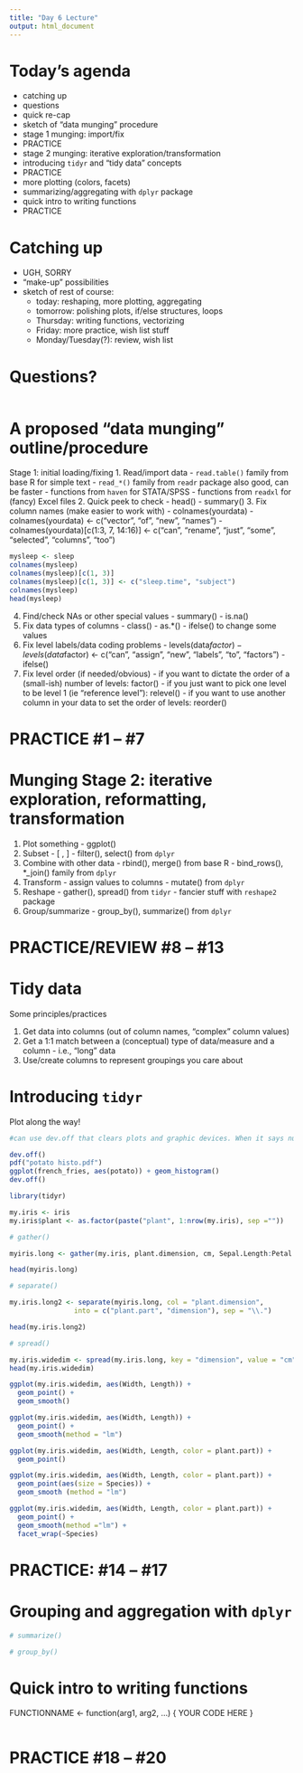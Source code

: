 ```yaml
---
title: "Day 6 Lecture"
output: html_document
---
```


# Today's agenda

  - catching up
  - questions
  - quick re-cap
  - sketch of "data munging" procedure
  - stage 1 munging: import/fix
  - PRACTICE
  - stage 2 munging: iterative exploration/transformation
  - introducing `tidyr` and "tidy data" concepts
  - PRACTICE
  - more plotting (colors, facets)
  - summarizing/aggregating with `dplyr` package
  - quick intro to writing functions
  - PRACTICE

# Catching up

  - UGH, SORRY
  - "make-up" possibilities
  - sketch of rest of course:
    - today: reshaping, more plotting, aggregating
    - tomorrow: polishing plots, if/else structures, loops
    - Thursday: writing functions, vectorizing
    - Friday: more practice, wish list stuff
    - Monday/Tuesday(?): review, wish list
    
# Questions?

```r

```

# A proposed "data munging" outline/procedure

Stage 1: initial loading/fixing
  1. Read/import data
    - `read.table()` family from base R for simple text
    - `read_*()` family from `readr` package also good, can be faster
    - functions from `haven` for STATA/SPSS
    - functions from `readxl` for (fancy) Excel files
  2. Quick peek to check
    - head()
    - summary()
  3. Fix column names (make easier to work with)
    - colnames(yourdata)
    - colnames(yourdata) <- c("vector", "of", "new", "names")
    - colnames(yourdata)[c(1:3, 7, 14:16)] <- c("can", "rename", "just", "some", "selected", "columns", "too")
    
```r
mysleep <- sleep
colnames(mysleep)
colnames(mysleep)[c(1, 3)]
colnames(mysleep)[c(1, 3)] <- c("sleep.time", "subject")
colnames(mysleep)
head(mysleep)
```
    
    
  4. Find/check NAs or other special values
    - summary()
    - is.na()
  5. Fix data types of columns
    - class() 
    - as.*()
    - ifelse() to change some values
  6. Fix level labels/data coding problems
    - levels(data$factor)
    - levels(data$factor) <- c("can", "assign", "new", "labels", "to", "factors")
    - ifelse()
  7. Fix level order (if needed/obvious)
    - if you want to dictate the order of a (small-ish) number of levels: factor()
    - if you just want to pick one level to be level 1 (ie "reference level"): relevel()
    - if you want to use another column in your data to set the order of levels: reorder()

# PRACTICE #1 -- #7

# Munging Stage 2: iterative exploration, reformatting, transformation

  1. Plot something
    - ggplot()
  2. Subset
    - [ , ]
    - filter(), select() from `dplyr`
  3. Combine with other data
    - rbind(), merge() from base R
    - bind_rows(), *_join() family from `dplyr`
  4. Transform
    - assign values to columns
    - mutate() from `dplyr`
  5. Reshape
    - gather(), spread() from `tidyr`
    - fancier stuff with `reshape2` package
  6. Group/summarize
    - group_by(), summarize() from `dplyr`

# PRACTICE/REVIEW #8 -- #13

# Tidy data

Some principles/practices

  1. Get data into columns (out of column names, "complex" column values)
  2. Get a 1:1 match between a (conceptual) type of data/measure and a column
    - i.e., "long" data
  3. Use/create columns to represent groupings you care about

# Introducing `tidyr`

Plot along the way!

```r

#can use dev.off that clears plots and graphic devices. When it says null, you're clear 

dev.off()
pdf("potato histo.pdf")
ggplot(french_fries, aes(potato)) + geom_histogram()
dev.off()

library(tidyr)

my.iris <- iris
my.iris$plant <- as.factor(paste("plant", 1:nrow(my.iris), sep =""))

# gather()

myiris.long <- gather(my.iris, plant.dimension, cm, Sepal.Length:Petal.Width)

head(myiris.long)

# separate()

my.iris.long2 <- separate(myiris.long, col = "plant.dimension", 
                into = c("plant.part", "dimension"), sep = "\\.")

head(my.iris.long2)

# spread()

my.iris.widedim <- spread(my.iris.long, key = "dimension", value = "cm")
head(my.iris.widedim)

ggplot(my.iris.widedim, aes(Width, Length)) + 
  geom_point() + 
  geom_smooth()

ggplot(my.iris.widedim, aes(Width, Length)) + 
  geom_point() + 
  geom_smooth(method = "lm")

ggplot(my.iris.widedim, aes(Width, Length, color = plant.part)) + 
  geom_point()

ggplot(my.iris.widedim, aes(Width, Length, color = plant.part)) + 
  geom_point(aes(size = Species)) + 
  geom_smooth (method = "lm")

ggplot(my.iris.widedim, aes(Width, Length, color = plant.part)) +
  geom_point() +
  geom_smooth(method ="lm") +
  facet_wrap(~Species)

```

# PRACTICE: #14 -- #17

# Grouping and aggregation with `dplyr`

```r
# summarize()

# group_by()


```

# Quick intro to writing functions

FUNCTIONNAME <- function(arg1, arg2, ...) {
  YOUR CODE HERE
}

```r

```

# PRACTICE #18 -- #20